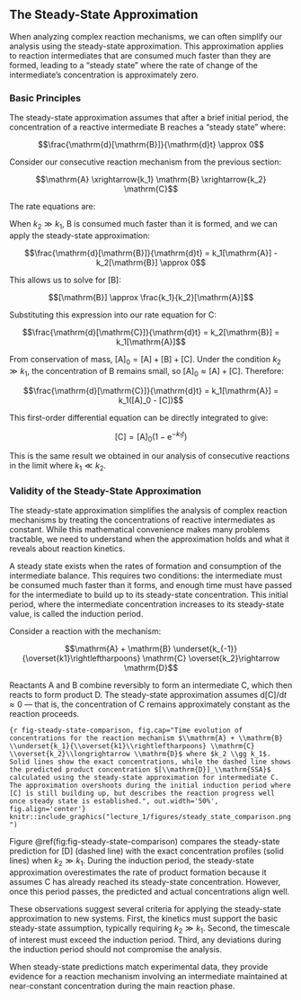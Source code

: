 ## The Steady-State Approximation

When analyzing complex reaction mechanisms, we can often simplify our analysis using the steady-state approximation. This approximation applies to reaction intermediates that are consumed much faster than they are formed, leading to a "steady state" where the rate of change of the intermediate's concentration is approximately zero.

### Basic Principles

The steady-state approximation assumes that after a brief initial period, the concentration of a reactive intermediate B reaches a "steady state" where:

$$\frac{\mathrm{d}[\mathrm{B}]}{\mathrm{d}t} \approx 0$$

Consider our consecutive reaction mechanism from the previous section:

$$\mathrm{A} \xrightarrow{k_1} \mathrm{B} \xrightarrow{k_2} \mathrm{C}$$

The rate equations are:

\begin{align}
\frac{\mathrm{d}[\mathrm{A}]}{\mathrm{d}t} &= -k_1[\mathrm{A}] \\
\frac{\mathrm{d}[\mathrm{B}]}{\mathrm{d}t} &= k_1[\mathrm{A}] - k_2[\mathrm{B}] \\
\frac{\mathrm{d}[\mathrm{C}]}{\mathrm{d}t} &= k_2[\mathrm{B}]
\end{align}

When $k_2 \gg k_1$, B is consumed much faster than it is formed, and we can apply the steady-state approximation:

$$\frac{\mathrm{d}[\mathrm{B}]}{\mathrm{d}t} = k_1[\mathrm{A}] - k_2[\mathrm{B}] \approx 0$$

This allows us to solve for $[\mathrm{B}]$:

$$[\mathrm{B}] \approx \frac{k_1}{k_2}[\mathrm{A}]$$

Substituting this expression into our rate equation for C:

$$\frac{\mathrm{d}[\mathrm{C}]}{\mathrm{d}t} = k_2[\mathrm{B}] = k_1[\mathrm{A}]$$

From conservation of mass, $[\mathrm{A}]_0 = [\mathrm{A}] + [\mathrm{B}] + [\mathrm{C}]$. Under the condition $k_2 \gg k_1$, the concentration of B remains small, so $[\mathrm{A}]_0 ≈ [\mathrm{A}] + [\mathrm{C}]$. Therefore:

$$\frac{\mathrm{d}[\mathrm{C}]}{\mathrm{d}t} = k_1[\mathrm{A}] = k_1([A]_0 - [C])$$

This first-order differential equation can be directly integrated to give:

$$[\mathrm{C}] = [\mathrm{A}]_0(1-\mathrm{e}^{-k_1t})$$

This is the same result we obtained in our analysis of consecutive reactions in the limit where $k_1 \ll k_2$.

### Validity of the Steady-State Approximation

The steady-state approximation simplifies the analysis of complex reaction mechanisms by treating the concentrations of reactive intermediates as constant. While this mathematical convenience makes many problems tractable, we need to understand when the approximation holds and what it reveals about reaction kinetics.

A steady state exists when the rates of formation and consumption of the intermediate balance. This requires two conditions: the intermediate must be consumed much faster than it forms, and enough time must have passed for the intermediate to build up to its steady-state concentration. This initial period, where the intermediate concentration increases to its steady-state value, is called the induction period.

Consider a reaction with the mechanism:

$$\mathrm{A} + \mathrm{B} \underset{k_{-1}}{\overset{k1}\rightleftharpoons} \mathrm{C} \overset{k_2}\rightarrow \mathrm{D}$$

Reactants A and B combine reversibly to form an intermediate C, which then reacts to form product D. The steady-state approximation assumes $\mathrm{d}[\mathrm{C}]/\mathrm{d}t \approx 0$ &mdash; that is, the concentration of C remains approximately constant as the reaction proceeds.

```{r fig-steady-state-comparison, fig.cap="Time evolution of concentrations for the reaction mechanism $\\mathrm{A} + \\mathrm{B} \\underset{k_1}{\\overset{k1}\\rightleftharpoons} \\mathrm{C} \\overset{k_2}\\longrightarrow \\mathrm{D}$ where $k_2 \\gg k_1$. Solid lines show the exact concentrations, while the dashed line shows the predicted product concentration $[\\mathrm{D}]_\\mathrm{SSA}$ calculated using the steady-state approximation for intermediate C. The approximation overshoots during the initial induction period where [C] is still building up, but describes the reaction progress well once steady state is established.", out.width='50%', fig.align='center'}
knitr::include_graphics("lecture_1/figures/steady_state_comparison.png")
```

Figure \@ref(fig:fig-steady-state-comparison) compares the steady-state prediction for [D] (dashed line) with the exact concentration profiles (solid lines) when $k_2 \gg k_1$. During the induction period, the steady-state approximation overestimates the rate of product formation because it assumes C has already reached its steady-state concentration. However, once this period passes, the predicted and actual concentrations align well.

These observations suggest several criteria for applying the steady-state approximation to new systems. First, the kinetics must support the basic steady-state assumption, typically requiring $k_2 \gg k_1$. Second, the timescale of interest must exceed the induction period. Third, any deviations during the induction period should not compromise the analysis.

When steady-state predictions match experimental data, they provide evidence for a reaction mechanism involving an intermediate maintained at near-constant concentration during the main reaction phase.
